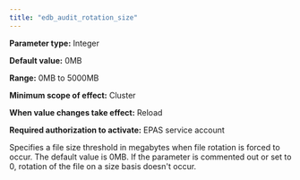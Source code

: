 ```yaml
---
title: "edb_audit_rotation_size"
---
```


<div id="edb_audit_rotation_size" class="registered_link"></div>

**Parameter type:** Integer

**Default value:** 0MB

**Range:** 0MB to 5000MB

**Minimum scope of effect:** Cluster

**When value changes take effect:** Reload

**Required authorization to activate:** EPAS service account

Specifies a file size threshold in megabytes when file rotation is forced to occur. The default value is 0MB. If the parameter is commented out or set to 0, rotation of the file on a size basis doesn't occur.
